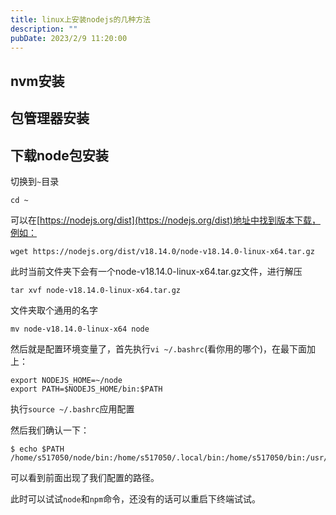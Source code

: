 ```yaml
---
title: linux上安装nodejs的几种方法
description: ""
pubDate: 2023/2/9 11:20:00
---
```


## nvm安装

## 包管理器安装

## 下载node包安装
切换到`~`目录
```
cd ~
```

可以在[https://nodejs.org/dist](https://nodejs.org/dist)地址中找到版本下载，例如：
```
wget https://nodejs.org/dist/v18.14.0/node-v18.14.0-linux-x64.tar.gz
```

此时当前文件夹下会有一个node-v18.14.0-linux-x64.tar.gz文件，进行解压
```
tar xvf node-v18.14.0-linux-x64.tar.gz
```

文件夹取个通用的名字
```
mv node-v18.14.0-linux-x64 node
```

然后就是配置环境变量了，首先执行`vi ~/.bashrc`(看你用的哪个)，在最下面加上：
```
export NODEJS_HOME=~/node
export PATH=$NODEJS_HOME/bin:$PATH
```
执行`source ~/.bashrc`应用配置

然后我们确认一下：
```
$ echo $PATH
/home/s517050/node/bin:/home/s517050/.local/bin:/home/s517050/bin:/usr/share/Modules/bin:/usr/local/bin:/usr/bin:/usr/local/sbin:/usr/sbin
```
可以看到前面出现了我们配置的路径。

此时可以试试`node`和`npm`命令，还没有的话可以重启下终端试试。